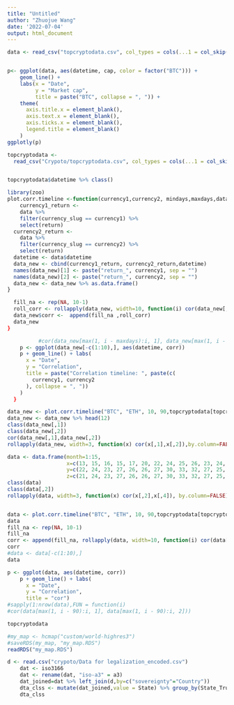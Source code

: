 ```yaml
---
title: "Untitled"
author: "Zhuojue Wang"
date: '2022-07-04'
output: html_document
---
```


```r
data <- read_csv("topcryptodata.csv", col_types = cols(...1 = col_skip()))


p<- ggplot(data, aes(datetime, cap, color = factor("BTC"))) +
    geom_line() +
    labs(x = "Date",
         y = "Market cap",
         title = paste("BTC", collapse = ", ")) +
    theme(
      axis.title.x = element_blank(),
      axis.text.x = element_blank(),
      axis.ticks.x = element_blank(),
      legend.title = element_blank()
    )
ggplotly(p)
```

```r
topcryptodata <-
  read_csv("Crypoto/topcryptodata.csv", col_types = cols(...1 = col_skip()))


topcryptodata$datetime %>% class() 
```
```r
library(zoo)
plot.corr.timeline <-function(currency1,currency2, mindays,maxdays,data) {
    currency1_return <-
    data %>%
    filter(currency_slug == currency1) %>%
    select(return)
  currency2_return <-
    data %>%
    filter(currency_slug == currency2) %>%
    select(return)
  datetime <- data$datetime
  data_new <- cbind(currency1_return, currency2_return,datetime)
  names(data_new)[1] <- paste("return_", currency1, sep = "")
  names(data_new)[2] <- paste("return_", currency2, sep = "")
  data_new <- data_new %>% as.data.frame()
}
```
```r
  fill_na <- rep(NA, 10-1)
  roll_corr <- rollapply(data_new, width=10, function(i) cor(data_new[,1],data_new[,2]),by.column=FALSE)
  data_new$corr <-  append(fill_na ,roll_corr)
  data_new
}

          #cor(data_new[max(1, i - maxdays):i, 1], data_new[max(1, i - maxdays):i, 2])
    p <- ggplot(data_new[-c(1:10),], aes(datetime, corr))
    p + geom_line() + labs(
      x = "Date",
      y = "Correlation",
      title = paste("Correlation timeline: ", paste(c(
        currency1, currency2
      ), collapse = ", "))
    )
  }
```

```r
data_new <- plot.corr.timeline("BTC", "ETH", 10, 90,topcryptodata[topcryptodata$datetime >as.Date("2017-12-31 UTC"), ])
data_new <- data_new %>% head(12)
class(data_new[,1])
class(data_new[,2])
cor(data_new[,1],data_new[,2])
rollapply(data_new, width=3, function(x) cor(x[,1],x[,2]),by.column=FALSE)
```


```r
data <- data.frame(month=1:15,
                   x=c(13, 15, 16, 15, 17, 20, 22, 24, 25, 26, 23, 24, 23, 22, 20),
                   y=c(22, 24, 23, 27, 26, 26, 27, 30, 33, 32, 27, 25, 28, 26, 28),
                   z=c(21, 24, 23, 27, 26, 26, 27, 30, 33, 32, 27, 25, 28, 26, 28))
class(data)
class(data[,2])
rollapply(data, width=3, function(x) cor(x[,2],x[,4]), by.column=FALSE)
```
```r

```


```r
data <- plot.corr.timeline("BTC", "ETH", 10, 90,topcryptodata[topcryptodata$datetime >as.Date("2017-12-31 UTC"), ])
data
fill_na <- rep(NA, 10-1)
fill_na
corr <- append(fill_na, rollapply(data, width=10, function(i) cor(data[,1],data[,2]), by.column=FALSE))
corr
#data <- data[-c(1:10),]
data 

p <- ggplot(data, aes(datetime, corr))
    p + geom_line() + labs(
      x = "Date",
      y = "Correlation",
      title = "cor")
#sapply(1:nrow(data),FUN = function(i)
#cor(data[max(1, i - 90):i, 1], data[max(1, i - 90):i, 2]))
```
```r
topcryptodata 
```

```r
#my_map <- hcmap("custom/world-highres3")
#saveRDS(my_map, "my_map.RDS")
readRDS("my_map.RDS")
```

```r
d <- read.csv("crypoto/Data for legalization_encoded.csv")
    dat <- iso3166
    dat <- rename(dat, "iso-a3" = a3)
    dat_joined=dat %>% left_join(d,by=c("sovereignty"="Country"))
    dta_clss <- mutate(dat_joined,value = State) %>% group_by(State_True) %>% summarise(value = unique(value)) %>% arrange(value) %>% rename(name = State_True, from = value) %>% list_parse()
    dta_clss

```



